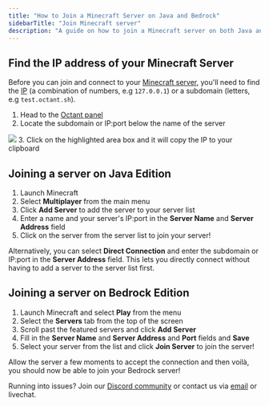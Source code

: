 ```yaml
---
title: "How to Join a Minecraft Server on Java and Bedrock"
sidebarTitle: "Join Minecraft server"
description: "A guide on how to join a Minecraft server on both Java and Bedrock Edition"
---
```


## Find the IP address of your Minecraft Server

Before you can join and connect to your [Minecraft server](https://octant.sh/games/minecraft), you'll need to find the [IP](https://whatismyipaddress.com/ip-address) (a combination of numbers, e.g `127.0.0.1`) or a subdomain (letters, e.g `test.octant.sh`).

1. Head to the [Octant panel](https://my.octant.sh)
2. Locate the subdomain or IP:port below the name of the server
<Frame>
  <img src="https://i.imgur.com/hpeikxd.jpeg" />
</Frame>
3. Click on the highlighted area box and it will copy the IP to your clipboard


## Joining a server on Java Edition
1. Launch Minecraft
2. Select **Multiplayer** from the main menu
3. Click **Add Server** to add the server to your server list
4. Enter a name and your server's IP:port in the **Server Name** and **Server Address** field
5. Click on the server from the server list to join your server!

Alternatively, you can select **Direct Connection** and enter the subdomain or IP:port in the **Server Address** field. This lets you directly connect without having to add a server to the server list first. 

## Joining a server on Bedrock Edition
1. Launch Minecraft and select **Play** from the menu
2. Select the **Servers** tab from the top of the screen
3. Scroll past the featured servers and click **Add Server**
4. Fill in the **Server Name** and **Server Address** and **Port** fields and **Save**
5. Select your server from the list and click **Join Server** to join the server!

Allow the server a few moments to accept the connection and then voilà, you should now be able to join your Bedrock server!

Running into issues? Join our [Discord community](https://discord.gg/compute) or contact us via [email](mailto:support@octant.sh) or livechat.